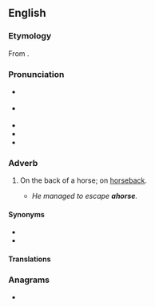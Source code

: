 ==English==

===Etymology===
From {{prefix|en|a|horse}}.

===Pronunciation===
* {{a|RP}} {{IPA|en|/əˈhɔːs/}}
* {{a|GA}} {{IPA|en|/əˈhɔɹs/}}
* {{audio|en|En-uk-ahorse.ogg|Audio (UK)}}
* {{audio|en|En-us-ahorse.ogg|Audio (US)}}
* {{rhymes|en|ɔː(ɹ)s}}

===Adverb===
{{en-adv|-}}

# {{lb|en|archaic}} On the back of a horse; on [[horseback#Adverb|horseback]].
#* ''He managed to escape '''ahorse'''.''

====Synonyms====
* {{l|en|horseback}}
* {{l|en|ahorseback}}

====Translations====
{{trans-see|on the back of a horse|horseback}}

===Anagrams===
* {{anagrams|en|a=aehors|ashore|hearos|hoarse|shoare}}